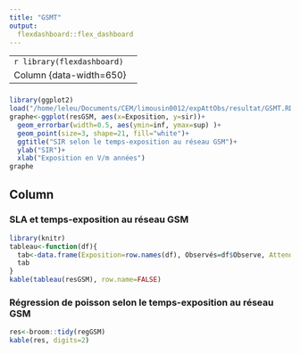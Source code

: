 ```yaml
---
title: "GSMT"
output: 
  flexdashboard::flex_dashboard
---
```


--------------------------------------------------------------------
```r
library(flexdashboard)
```

Column {data-width=650}
-----------------------------------------------------------------------

###

```r
library(ggplot2)
load("/home/leleu/Documents/CEM/limousin0012/expAttObs/resultat/GSMT.RData")
graphe<-ggplot(resGSM, aes(x=Exposition, y=sir))+
  geom_errorbar(width=0.5, aes(ymin=inf, ymax=sup) )+
  geom_point(size=3, shape=21, fill="white")+
  ggtitle("SIR selon le temps-exposition au réseau GSM")+
  ylab("SIR")+
  xlab("Exposition en V/m années")
graphe
```

Column {data-width=350}
-----------------------------------------------------------------------

### SLA et temps-exposition au réseau GSM

```r
library(knitr)
tableau<-function(df){
  tab<-data.frame(Exposition=row.names(df), Observés=df$Observe, Attendus=round(df$Attendus,2),SIR=round(df$sir,2), inf=round(df$inf,2), sup=round(df$sup,2))
  tab
}
kable(tableau(resGSM), row.name=FALSE)
```

### Régression de poisson selon le temps-exposition au réseau GSM

```r
res<-broom::tidy(regGSM)
kable(res, digits=2)

```